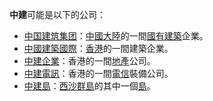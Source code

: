'''中建'''可能是以下的公司：

*[[中国建筑集团|中国建筑集团]]：[[中國大陸|中國大陸]]的一間[[國有企業|國有]][[建築|建築]]企業。
*[[中國建築國際|中國建築國際]]：[[香港|香港]]的一間建築企業。
*[[中建企業|中建企業]]：香港的一間[[地產|地產]]公司。
*[[中建電訊|中建電訊]]：香港的一間[[電信|電信]]裝備公司。
*[[中建島|中建島]]：[[西沙群島|西沙群島]]的其中一個[[島|島]]。

{{disambig|Cat=二字中國相關消歧義}}